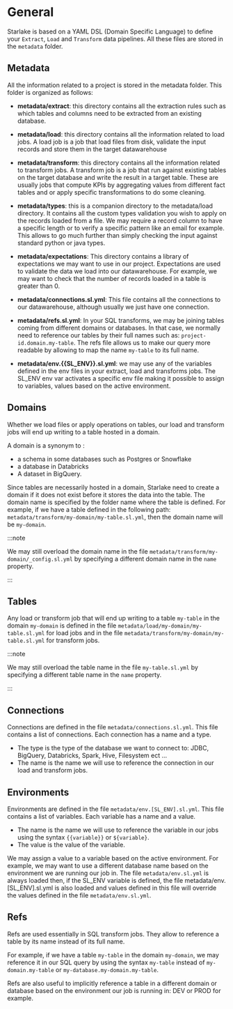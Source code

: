 # General


Starlake is based on a YAML DSL (Domain Specific Language) to define your `Extract`, `Load` and `Transform` data pipelines. All these files are stored in the `metadata` folder.

## Metadata
All the information related to a project is stored in the metadata folder. This folder is organized as follows:

- __metadata/extract__: this directory contains all the extraction rules such as which tables and columns need to be extracted from an existing database.

- __metadata/load__: this directory contains all the information related to load jobs. A load job is a job that load files from disk,
validate the input records and store them in the target datawarehouse

- __metadata/transform__: this directory contains all the information related to transform jobs.
A transform job is a job that run against existing tables on the target database and write the result in a target table.
These are usually jobs that compute KPIs by aggregating values from different fact tables and or apply specific transformations to do some cleaning.

- __metadata/types__: this is a companion directory to the metadata/load directory.
It contains all the custom types validation you wish to apply on the records loaded from a file.
We may require a record column to have a specific length or to verify a specific pattern like an email for example.
This allows to go much further than simply checking the input against standard python or java types.

- __metadata/expectations__: This directory contains a library of expectations we may want to use in our project.
Expectations are used to validate the data we load into our datawarehouse.
For example, we may want to check that the number of records loaded in a table is greater than 0.

- __metadata/connections.sl.yml__: This file contains all the connections to our datawarehouse, although usually we just have one connection.

- __metadata/refs.sl.yml__: In your SQL transforms, we may be joining tables coming from different domains or databases.
In that case, we normally need to reference our tables by their full names such as: `project-id.domain.my-table`.
The refs file allows us to make our query more readable by allowing to map the name `my-table` to its full name.

- __metadata/env.{{SL_ENV}}.sl.yml__: we may use any of the variables defined in the env files in your extract, load and transforms jobs.
The SL_ENV env var activates a specific env file making it possible to assign to variables, values based on the active environment.


## Domains

Whether we load files or apply operations on tables, our load and transform jobs will end up writing to a table hosted in a domain.

A domain is a synonym to :
- a schema in some databases such as Postgres or Snowflake
- a database in Databricks
- A dataset in BigQuery.

Since tables are necessarily hosted in a domain, Starlake need to create a domain if it does not exist before it stores the data into the table.
The domain name is specified by the folder name where the table is defined.
For example, if we have a table defined in the following path: `metadata/transform/my-domain/my-table.sl.yml`, then the domain name will be `my-domain`.

:::note

We may still overload the domain name in the file `metadata/transform/my-domain/_config.sl.yml` by specifying a different domain name in the `name` property.

:::


## Tables

Any load or transform job that will end up writing to a table `my-table` in the domain `my-domain`
is defined in the file `metadata/load/my-domain/my-table.sl.yml` for load jobs and in the file `metadata/transform/my-domain/my-table.sl.yml` for transform jobs.

:::note

We may still overload the table name in the file `my-table.sl.yml` by specifying a different table name in the `name` property.

:::

## Connections

Connections are defined in the file `metadata/connections.sl.yml`. This file contains a list of connections.
Each connection has a name and a type.
- The type is the type of the database we want to connect to: JDBC, BigQuery, Databricks, Spark, Hive, Filesystem ect ...
- The name is the name we will use to reference the connection in our load and transform jobs.

## Environments

Environments are defined in the file `metadata/env.[SL_ENV].sl.yml`. This file contains a list of variables.
Each variable has a name and a value.
- The name is the name we will use to reference the variable in our jobs using the syntax `{{variable}}` or `${variable}`.
- The value is the value of the variable.

We may assign a value to a variable based on the active environment.
For example, we may want to use a different database name based on the environment we are running our job in.
The file `metadata/env.sl.yml` is always loaded then, if the SL_ENV variable is defined, the file metadata/env.[SL_ENV].sl.yml is also loaded
and values defined in this file will override the values defined in the file `metadata/env.sl.yml`.


## Refs

Refs are used essentially in SQL transform jobs. They allow to reference a table by its name instead of its full name.

For example, if we have a table `my-table` in the domain `my-domain`, we may reference it in our SQL query by using the syntax `my-table` instead of `my-domain.my-table` or `my-database.my-domain.my-table`.

Refs are also useful to implicitly reference a table in a different domain or database based on the environment our job is running in: DEV or PROD for example.
